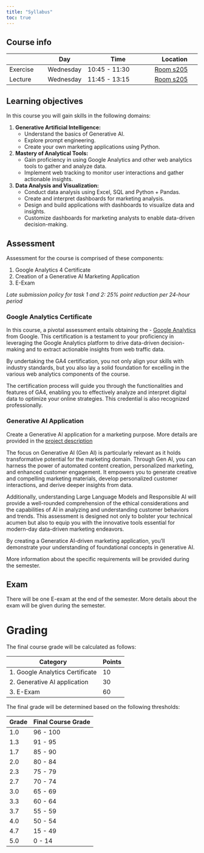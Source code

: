 ```yaml
---
title: "Syllabus"
toc: true
---
```



## Course info

|           | Day       | Time                  | Location    |
|-----------|-----------|-------------------    |-------------|
| Exercise    | Wednesday | 10:45 - 11:30   |  [Room s205](https://horst.hdm-stuttgart.de/S205) |
| Lecture   | Wednesday | 11:45 - 13:15   |  [Room s205](https://horst.hdm-stuttgart.de/S205)|



## Learning objectives

In this course you will gain skills in the following domains:


1. **Generative Artificial Intelligence:**
   - Understand the basics of Generative AI.
   - Explore prompt engineering.
   - Create your own marketing applications using Python.

2. **Mastery of Analytical Tools:**
   - Gain proficiency in using Google Analytics and other web analytics tools to gather and analyze data.
   - Implement web tracking to monitor user interactions and gather actionable insights.

3. **Data Analysis and Visualization:**
   - Conduct data analysis using Excel, SQL and Python + Pandas.
   - Create and interpret dashboards for marketing analysis.
   - Design and build applications with dashboards to visualize data and insights.
   - Customize dashboards for marketing analysts to enable data-driven decision-making.


## Assessment

Assessment for the course is comprised of these components: 

1. Google Analytics 4 Certificate
2. Creation of a Generative AI Marketing Application
3. E-Exam


*Late submission policy for task 1 and 2: 25% point reduction per 24-hour period*



### Google Analytics Certificate

In this course, a pivotal assessment entails obtaining the - [Google Analytics](https://skillshop.docebosaas.com/learn/courses/14810/google-analytics-certification) from Google. This certification is a testament to your proficiency in leveraging the Google Analytics platform to drive data-driven decision-making and to extract actionable insights from web traffic data. 

By undertaking the GA4 certification, you not only align your skills with industry standards, but you also lay a solid foundation for excelling in the various web analytics components of the course. 

The certification process will guide you through the functionalities and features of GA4, enabling you to effectively analyze and interpret digital data to optimize your online strategies. This credential is also recognized professionally. 


### Generative AI Application 

Create a Generative AI application for a marketing purpose. More details are provided in the [project description](project-description.qmd)

The focus on Generative AI (Gen AI) is particularly relevant as it holds transformative potential for the marketing domain. Through Gen AI, you can harness the power of automated content creation, personalized marketing, and enhanced customer engagement. It empowers you to generate creative and compelling marketing materials, develop personalized customer interactions, and derive deeper insights from data. 

Additionally, understanding Large Language Models and Responsible AI will provide a well-rounded comprehension of the ethical considerations and the capabilities of AI in analyzing and understanding customer behaviors and trends. This assessment is designed not only to bolster your technical acumen but also to equip you with the innovative tools essential for modern-day data-driven marketing endeavors.

By creating a Generatice AI-driven marketing application, you'll demonstrate your understanding of foundational concepts in generative AI.

More information about the specific requirements will be provided during the semester.


## Exam {#sec-exams}

There will be one E-exam at the end of the semester. More details about the exam will be given during the semester.


# Grading

The final course grade will be calculated as follows:

| Category              | Points            |
|-----------------------|-----------------  |
| 1. Google Analytics Certificate         | 10 |
| 2. Generative AI application            | 30 |
| 3. E-Exam                               | 60 |


The final grade will be determined based on the following thresholds:

|  Grade       | Final Course Grade |
|--------------|--------------------|
| 1.0           | 96 - 100          |
| 1.3           | 91 - 95           |
| 1.7           | 85 - 90           |
| 2.0           | 80 - 84           |
| 2.3           | 75 - 79           |
| 2.7           | 70 - 74           |
| 3.0           | 65 - 69           |
| 3.3           | 60 - 64           |
| 3.7           | 55 - 59           |
| 4.0            | 50 - 54          |
| 4.7           | 15 - 49           |
| 5.0            | 0 - 14           |


